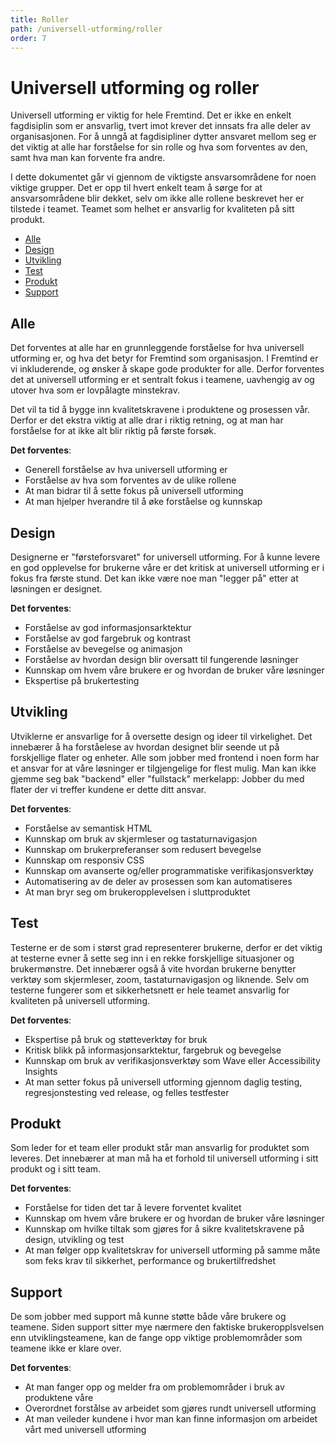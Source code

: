 ```yaml
---
title: Roller
path: /universell-utforming/roller
order: 7
---
```


# Universell utforming og roller

Universell utforming er viktig for hele Fremtind. Det er ikke en enkelt fagdisiplin som er ansvarlig, tvert imot krever det innsats fra alle deler av organisasjonen. For å unngå at fagdisipliner dytter ansvaret mellom seg er det viktig at alle har forståelse for sin rolle og hva som forventes av den, samt hva man kan forvente fra andre.

I dette dokumentet går vi gjennom de viktigste ansvarsområdene for noen viktige grupper. Det er opp til hvert enkelt team å sørge for at ansvarsområdene blir dekket, selv om ikke alle rollene beskrevet her er tilstede i teamet. Teamet som helhet er ansvarlig for kvaliteten på sitt produkt.

-   [Alle](#alle)
-   [Design](#design)
-   [Utvikling](#utvikling)
-   [Test](#test)
-   [Produkt](#produkt)
-   [Support](#support)

## Alle

Det forventes at alle har en grunnleggende forståelse for hva universell utforming er, og hva det betyr for Fremtind som organisasjon. I Fremtind er vi inkluderende, og ønsker å skape gode produkter for alle. Derfor forventes det at universell utforming er et sentralt fokus i teamene, uavhengig av og utover hva som er lovpålagte minstekrav.

Det vil ta tid å bygge inn kvalitetskravene i produktene og prosessen vår. Derfor er det ekstra viktig at alle drar i riktig retning, og at man har forståelse for at ikke alt blir riktig på første forsøk.

**Det forventes**:

-   Generell forståelse av hva universell utforming er
-   Forståelse av hva som forventes av de ulike rollene
-   At man bidrar til å sette fokus på universell utforming
-   At man hjelper hverandre til å øke forståelse og kunnskap

## Design

Designerne er "førsteforsvaret" for universell utforming. For å kunne levere en god opplevelse for brukerne våre er det kritisk at universell utforming er i fokus fra første stund. Det kan ikke være noe man "legger på" etter at løsningen er designet.

**Det forventes**:

-   Forståelse av god informasjonsarktektur
-   Forståelse av god fargebruk og kontrast
-   Forståelse av bevegelse og animasjon
-   Forståelse av hvordan design blir oversatt til fungerende løsninger
-   Kunnskap om hvem våre brukere er og hvordan de bruker våre løsninger
-   Ekspertise på brukertesting

## Utvikling

Utviklerne er ansvarlige for å oversette design og ideer til virkelighet. Det innebærer å ha forståelese av hvordan designet blir seende ut på forskjellige flater og enheter. Alle som jobber med frontend i noen form har et ansvar for at våre løsninger er tilgjengelige for flest mulig. Man kan ikke gjemme seg bak "backend" eller "fullstack" merkelapp: Jobber du med flater der vi treffer kundene er dette ditt ansvar.

**Det forventes**:

-   Forståelse av semantisk HTML
-   Kunnskap om bruk av skjermleser og tastaturnavigasjon
-   Kunnskap om brukerpreferanser som redusert bevegelse
-   Kunnskap om responsiv CSS
-   Kunnskap om avanserte og/eller programmatiske verifikasjonsverktøy
-   Automatisering av de deler av prosessen som kan automatiseres
-   At man bryr seg om brukeropplevelsen i sluttproduktet

## Test

Testerne er de som i størst grad representerer brukerne, derfor er det viktig at testerne evner å sette seg inn i en rekke forskjellige situasjoner og brukermønstre. Det innebærer også å vite hvordan brukerne benytter verktøy som skjermleser, zoom, tastaturnavigasjon og liknende. Selv om testerne fungerer som et sikkerhetsnett er hele teamet ansvarlig for kvaliteten på universell utforming.

**Det forventes**:

-   Ekspertise på bruk og støtteverktøy for bruk
-   Kritisk blikk på informasjonsarktektur, fargebruk og bevegelse
-   Kunnskap om bruk av verifikasjonsverktøy som Wave eller Accessibility Insights
-   At man setter fokus på universell utforming gjennom daglig testing, regresjonstesting ved release, og felles testfester

## Produkt

Som leder for et team eller produkt står man ansvarlig for produktet som leveres. Det innebærer at man må ha et forhold til universell utforming i sitt produkt og i sitt team.

**Det forventes**:

-   Forståelse for tiden det tar å levere forventet kvalitet
-   Kunnskap om hvem våre brukere er og hvordan de bruker våre løsninger
-   Kunnskap om hvilke tiltak som gjøres for å sikre kvalitetskravene på design, utvikling og test
-   At man følger opp kvalitetskrav for universell utforming på samme måte som feks krav til sikkerhet, performance og brukertilfredshet

## Support

De som jobber med support må kunne støtte både våre brukere og teamene. Siden support sitter mye nærmere den faktiske brukeropplsvelsen enn utviklingsteamene, kan de fange opp viktige problemområder som teamene ikke er klare over.

**Det forventes**:

-   At man fanger opp og melder fra om problemområder i bruk av produktene våre
-   Overordnet forstålse av arbeidet som gjøres rundt universell utforming
-   At man veileder kundene i hvor man kan finne informasjon om arbeidet vårt med universell utforming
